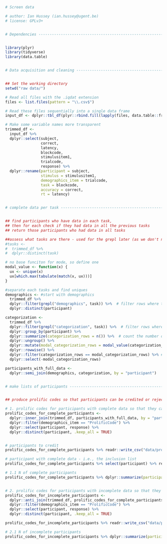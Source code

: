 ```r
# Screen data

# author: Ian Hussey (ian.hussey@ugent.be)
# license: GPLv3+


# Dependencies ------------------------------------------------------------


library(plyr)
library(tidyverse)
library(data.table)


# Data acquisition and cleaning -------------------------------------------


## Set the working directory
setwd("raw data/")

# Read all files with the .iqdat extension
files <- list.files(pattern = "\\.csv$")  

# Read these files sequentially into a single data frame
input_df <- dplyr::tbl_df(plyr::rbind.fill(lapply(files, data.table::fread, header = TRUE)))  # tbl_df() requires dplyr, rbind.fill() requires plyr, fread requires data.table

```

```r

# Make some variable names more transparent
trimmed_df <- 
  input_df %>%
  dplyr::select(subject,
                correct,
                latency,
                blockcode,
                stimulusitem1,
                trialcode,
                response) %>%
  dplyr::rename(participant = subject,
                stimulus = stimulusitem1,
                demographics_item = trialcode,
                task = blockcode,
                accuracy = correct,
                rt = latency)


# complete data per task --------------------------------------------------


## find participants who have data in each task, 
## then for each check if they had data in all the previous tasks
## return those participants who had data in all tasks

##assess what tasks are there - used for the grepl later (as we don't necessarially need to employ all block names)
#tasks <-
#  trimmed_df %>%
#  dplyr::distinct(task)

# no base funciton for mode, so define one
modal_value <- function(x) {
  ux <- unique(x)
  ux[which.max(tabulate(match(x, ux)))]
}

#separate each tasks and find uniques
demographics <- #start with demographics
  trimmed_df %>%
  dplyr::filter(grepl("demographics", task)) %>%  # filter rows where the block_name includes string
  dplyr::distinct(participant)

categorization <-
  trimmed_df %>%
  dplyr::filter(grepl("categorization", task)) %>%  # filter rows where the block_name includes string
  dplyr::group_by(participant) %>%
  dplyr::summarize(categorization_rows = n()) %>%  # count the number of trials per participant
  dplyr::ungroup() %>%
  dplyr::mutate(modal_categorization_rows = modal_value(categorization_rows)) %>%  # find modal n of trials
  dplyr::rowwise() %>%
  dplyr::filter(categorization_rows == modal_categorization_rows) %>% # if modal n != n then data is missing or participants has duplicate performance.
  dplyr::select(-modal_categorization_rows)

participants_with_full_data <- 
  dplyr::semi_join(demographics, categorization, by = "participant")


# make lists of participants ----------------------------------------------


## produce prolific codes so that participants can be credited or rejected

# 1. prolific codes for participants with complete data so that they can be paid
prolific_codes_for_complete_participants <-
  dplyr::inner_join(trimmed_df, participants_with_full_data, by = "participant") %>%
  dplyr::filter(demographics_item == "ProlificCode") %>%
  dplyr::select(participant, response) %>%
  dplyr::distinct(participant, .keep_all = TRUE) 


# participants to credit
prolific_codes_for_complete_participants %>% readr::write_csv("data/processed data/prolific codes - complete data.csv")

# participant with complete data - i.e., the inclusion list
prolific_codes_for_complete_participants %>% select(participant) %>% readr::write_csv("data/processed data/inclusion list.csv")

# 1.1 N of complete participants
prolific_codes_for_complete_participants %>% dplyr::summarize(participant = n())


# 2. prolific codes for participants with incomplete data so that they can be rejected
prolific_codes_for_incomplete_participants <-
  dplyr::anti_join(trimmed_df, prolific_codes_for_complete_participants, by = "participant") %>%
  dplyr::filter(demographics_item == "ProlificCode") %>%
  dplyr::select(participant, response) %>%
  dplyr::distinct(participant, .keep_all = TRUE) 

prolific_codes_for_incomplete_participants %>% readr::write_csv("data/processed data/prolific codes - incomplete data.csv")

# 2.1 N of incomplete participants
prolific_codes_for_incomplete_participants %>% dplyr::summarize(participant = n())
```
